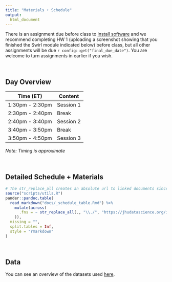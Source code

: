 ```yaml
---
title: "Materials + Schedule"
output:
  html_document
---
```


<!-- `r config::get("holiday")` -->

There is an assignment due before class to [install software](modules/Setup/Setup.html) and we recommend completing HW 1 (uploading a screenshot showing that you finished the Swirl module indicated below) before class, but all other assignments will be due `r config::get("final_due_date")`. You are welcome to turn assignments in earlier if you wish. 

<br>

## Day Overview

| Time (ET)         | Content   |
|-------------------|-----------|
| 1:30pm - 2:30pm   | Session 1 |
| 2:30pm - 2:40pm   | Break     |
| 2:40pm - 3:40pm   | Session 2 |
| 3:40pm - 3:50pm   | Break     |
| 3:50pm - 4:50pm   | Session 3 |

*Note: Timing is approximate*

<br>

## Detailed Schedule + Materials

```r
# The str_replace_all creates an absolute url to linked documents since there are word and pdf rendered versions of the syllabus
source("scripts/utils.R")
pander::pandoc.table(
  read_markdown("docs/_schedule_table.Rmd") %>%
    mutate(across(
      .fns = ~ str_replace_all(., "\\./", "https://jhudatascience.org/intro_to_r/")
    )),
  missing = "",
  split.tables = Inf,
  style = "rmarkdown"
)
```

<br>

## Data

You can see an overview of the datasets used [here](https://jhudatascience.org/intro_to_r/resources/Datasets.html).


